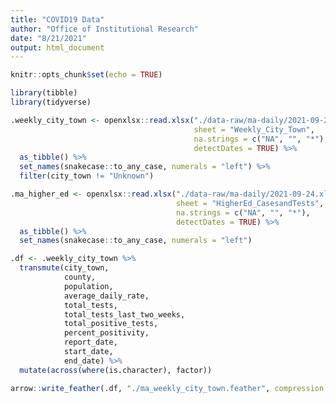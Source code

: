 ```yaml
---
title: "COVID19 Data"
author: "Office of Institutional Research"
date: "8/21/2021"
output: html_document
---
```


```r
knitr::opts_chunk$set(echo = TRUE)

library(tibble)
library(tidyverse)

.weekly_city_town <- openxlsx::read.xlsx("./data-raw/ma-daily/2021-09-24.xlsx",
                                         sheet = "Weekly_City_Town",
                                         na.strings = c("NA", "", "*"),
                                         detectDates = TRUE) %>%
  as_tibble() %>%
  set_names(snakecase::to_any_case, numerals = "left") %>%
  filter(city_town != "Unknown")

.ma_higher_ed <- openxlsx::read.xlsx("./data-raw/ma-daily/2021-09-24.xlsx",
                                     sheet = "HigherEd_CasesandTests",
                                     na.strings = c("NA", "", "*"),
                                     detectDates = TRUE) %>%
  as_tibble() %>%
  set_names(snakecase::to_any_case, numerals = "left")
```

```r
.df <- .weekly_city_town %>%
  transmute(city_town,
            county,
            population,
            average_daily_rate,
            total_tests,
            total_tests_last_two_weeks,
            total_positive_tests,
            percent_positivity,
            report_date,
            start_date,
            end_date) %>%
  mutate(across(where(is.character), factor))

arrow::write_feather(.df, "./ma_weekly_city_town.feather", compression = "uncompressed")
```

